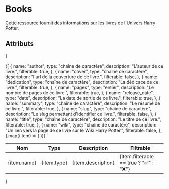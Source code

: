 # Books

Cette ressource fournit des informations sur les livres de l'Univers Harry Potter.

## Attributs
{
<table>
  <thead>
    <tr>
      <th>Nom</th>
      <th>Type</th>
      <th>Description</th>
      <th>Filtrable</th>
    </tr>
  </thead>
  <tbody>
    {[
      {
        name: "author",
        type: "chaîne de caractère",
        description: "L'auteur de ce livre.",
        filterable: true,
      },
      {
        name: "cover",
        type: "chaîne de caractère",
        description: "l'url de la couverture de ce livre.",
        filterable: false,
      },
      {
        name: "dedication",
        type: "chaîne de caractère",
        description: "La dédicace de ce livre.",
        filterable: true,
      },
      {
        name: "pages",
        type: "entier",
        description: "Le nombre de pages de ce livre.",
        filterable: true,
      },
      {
        name: "release_date",
        type: "date",
        description: "La date de sortie de ce livre.",
        filterable: true,
      },
      {
        name: "summary",
        type: "chaîne de caractère",
        description: "Le résumé de ce livre.",
        filterable: true,
      },
      {
        name: "slug",
        type: "chaîne de caractère",
        description: "Le slug permettant d'identifier ce livre.",
        filterable: false,
      },
      {
        name: "title",
        type: "chaîne de caractère",
        description: "Le titre de ce livre.",
        filterable: true,
      },
      {
        name: "wiki",
        type: "chaîne de caractère",
        description: "Un lien vers la page de ce livre sur le Wiki Harry Potter.",
        filterable: false,
      },
    ].map((item) => (
      <tr key={item.name}>
        <td>{item.name}</td>
        <td>{item.type}</td>
        <td>{item.description}</td>
        <td>{item.filterable == true ? "✅" : "❌"}</td>
      </tr>
    ))}
  </tbody>
</table>
}
